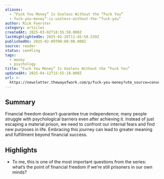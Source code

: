 ```yaml
---
aliases:
  - “Fuck You Money” Is Useless Without the “Fuck You”
  - fuck-you-money”-is-useless-without-the-“fuck-you”
author: Rick Foerster
category: articles
createdAt: 2025-03-02T18:55:58.000Z
lastHighlightedOn: 2025-02-26T11:45:58.539Z
publishedOn: 2025-02-09T00:00:00.000Z
source: reader
status: seedling
tags:
  - money
  - psychology
title: “Fuck You Money” Is Useless Without the “Fuck You”
updatedAt: 2025-04-12T15:55:18.000Z
url: >-
  https://newsletter.thewayofwork.com/p/fuck-you-money?utm_source=convertkit&utm_medium=email&utm_campaign=They%27re%20rich%20(but%20not%20free)%20-%2016701101
---
```

## Summary

Financial freedom doesn’t guarantee true independence; many people struggle with psychological barriers even after achieving it. Instead of just escaping a material prison, we need to confront our internal fears and find new purposes in life. Embracing this journey can lead to greater meaning and fulfillment beyond financial success.

## Highlights

- To me, this is one of the most important questions from the series: what’s the point of financial freedom if we’re still prisoners in our own minds?
